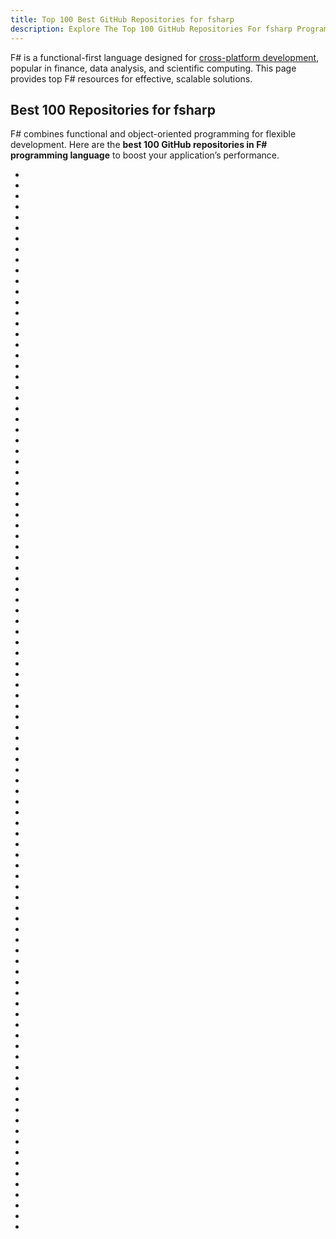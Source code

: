 ```yaml
---
title: Top 100 Best GitHub Repositories for fsharp
description: Explore The Top 100 GitHub Repositories For fsharp Programming Languages Listed Ranked By Most Stargazers And Forks By GitHub Community.
---
```


F# is a functional-first language designed for [cross-platform development](/repositories/frameworks/desktop-and-crossplatform), popular in finance, data analysis, and scientific computing. This page provides top F# resources for effective, scalable solutions.

## Best 100 Repositories for fsharp

F# combines functional and object-oriented programming for flexible development. Here are the **best 100 GitHub repositories in F# programming language** to boost your application’s performance.

- <Badge owner="dotnet" repoName="fsharp" stars="https://img.shields.io/github/stars/dotnet/fsharp?style=flat&logoSize=auto" forks="https://img.shields.io/github/forks/dotnet/fsharp?style=flat&logoSize=auto"/>
- <Badge owner="fable-compiler" repoName="Fable" stars="https://img.shields.io/github/stars/fable-compiler/Fable?style=flat&logoSize=auto" forks="https://img.shields.io/github/forks/fable-compiler/Fable?style=flat&logoSize=auto"/>
- <Badge owner="fsharp" repoName="fsharp" stars="https://img.shields.io/github/stars/fsharp/fsharp?style=flat&logoSize=auto" forks="https://img.shields.io/github/forks/fsharp/fsharp?style=flat&logoSize=auto"/>
- <Badge owner="giraffe-fsharp" repoName="Giraffe" stars="https://img.shields.io/github/stars/giraffe-fsharp/Giraffe?style=flat&logoSize=auto" forks="https://img.shields.io/github/forks/giraffe-fsharp/Giraffe?style=flat&logoSize=auto"/>
- <Badge owner="artempyanykh" repoName="marksman" stars="https://img.shields.io/github/stars/artempyanykh/marksman?style=flat&logoSize=auto" forks="https://img.shields.io/github/forks/artempyanykh/marksman?style=flat&logoSize=auto"/>
- <Badge owner="fsprojects" repoName="Paket" stars="https://img.shields.io/github/stars/fsprojects/Paket?style=flat&logoSize=auto" forks="https://img.shields.io/github/forks/fsprojects/Paket?style=flat&logoSize=auto"/>
- <Badge owner="darklang" repoName="dark" stars="https://img.shields.io/github/stars/darklang/dark?style=flat&logoSize=auto" forks="https://img.shields.io/github/forks/darklang/dark?style=flat&logoSize=auto"/>
- <Badge owner="yatli" repoName="fvim" stars="https://img.shields.io/github/stars/yatli/fvim?style=flat&logoSize=auto" forks="https://img.shields.io/github/forks/yatli/fvim?style=flat&logoSize=auto"/>
- <Badge owner="SuaveIO" repoName="suave" stars="https://img.shields.io/github/stars/SuaveIO/suave?style=flat&logoSize=auto" forks="https://img.shields.io/github/forks/SuaveIO/suave?style=flat&logoSize=auto"/>
- <Badge owner="ChrisMarinos" repoName="FSharpKoans" stars="https://img.shields.io/github/stars/ChrisMarinos/FSharpKoans?style=flat&logoSize=auto" forks="https://img.shields.io/github/forks/ChrisMarinos/FSharpKoans?style=flat&logoSize=auto"/>
- <Badge owner="fsprojects" repoName="FAKE" stars="https://img.shields.io/github/stars/fsprojects/FAKE?style=flat&logoSize=auto" forks="https://img.shields.io/github/forks/fsprojects/FAKE?style=flat&logoSize=auto"/>
- <Badge owner="fscheck" repoName="FsCheck" stars="https://img.shields.io/github/stars/fscheck/FsCheck?style=flat&logoSize=auto" forks="https://img.shields.io/github/forks/fscheck/FsCheck?style=flat&logoSize=auto"/>
- <Badge owner="fabulous-dev" repoName="Fabulous" stars="https://img.shields.io/github/stars/fabulous-dev/Fabulous?style=flat&logoSize=auto" forks="https://img.shields.io/github/forks/fabulous-dev/Fabulous?style=flat&logoSize=auto"/>
- <Badge owner="bryanedds" repoName="Nu" stars="https://img.shields.io/github/stars/bryanedds/Nu?style=flat&logoSize=auto" forks="https://img.shields.io/github/forks/bryanedds/Nu?style=flat&logoSize=auto"/>
- <Badge owner="fsbolero" repoName="Bolero" stars="https://img.shields.io/github/stars/fsbolero/Bolero?style=flat&logoSize=auto" forks="https://img.shields.io/github/forks/fsbolero/Bolero?style=flat&logoSize=auto"/>
- <Badge owner="fsprojects" repoName="Avalonia.FuncUI" stars="https://img.shields.io/github/stars/fsprojects/Avalonia.FuncUI?style=flat&logoSize=auto" forks="https://img.shields.io/github/forks/fsprojects/Avalonia.FuncUI?style=flat&logoSize=auto"/>
- <Badge owner="fslaborg" repoName="Deedle" stars="https://img.shields.io/github/stars/fslaborg/Deedle?style=flat&logoSize=auto" forks="https://img.shields.io/github/forks/fslaborg/Deedle?style=flat&logoSize=auto"/>
- <Badge owner="LoopPerfect" repoName="buckaroo" stars="https://img.shields.io/github/stars/LoopPerfect/buckaroo?style=flat&logoSize=auto" forks="https://img.shields.io/github/forks/LoopPerfect/buckaroo?style=flat&logoSize=auto"/>
- <Badge owner="ionide" repoName="ionide-vscode-fsharp" stars="https://img.shields.io/github/stars/ionide/ionide-vscode-fsharp?style=flat&logoSize=auto" forks="https://img.shields.io/github/forks/ionide/ionide-vscode-fsharp?style=flat&logoSize=auto"/>
- <Badge owner="fsprojects" repoName="FSharpPlus" stars="https://img.shields.io/github/stars/fsprojects/FSharpPlus?style=flat&logoSize=auto" forks="https://img.shields.io/github/forks/fsprojects/FSharpPlus?style=flat&logoSize=auto"/>
- <Badge owner="elmish" repoName="elmish" stars="https://img.shields.io/github/stars/elmish/elmish?style=flat&logoSize=auto" forks="https://img.shields.io/github/forks/elmish/elmish?style=flat&logoSize=auto"/>
- <Badge owner="fsprojects" repoName="FSharp.Data" stars="https://img.shields.io/github/stars/fsprojects/FSharp.Data?style=flat&logoSize=auto" forks="https://img.shields.io/github/forks/fsprojects/FSharp.Data?style=flat&logoSize=auto"/>
- <Badge owner="fsprojects" repoName="fantomas" stars="https://img.shields.io/github/stars/fsprojects/fantomas?style=flat&logoSize=auto" forks="https://img.shields.io/github/forks/fsprojects/fantomas?style=flat&logoSize=auto"/>
- <Badge owner="SaturnFramework" repoName="Saturn" stars="https://img.shields.io/github/stars/SaturnFramework/Saturn?style=flat&logoSize=auto" forks="https://img.shields.io/github/forks/SaturnFramework/Saturn?style=flat&logoSize=auto"/>
- <Badge owner="dotnet" repoName="performance" stars="https://img.shields.io/github/stars/dotnet/performance?style=flat&logoSize=auto" forks="https://img.shields.io/github/forks/dotnet/performance?style=flat&logoSize=auto"/>
- <Badge owner="fsprojects" repoName="FSharpx.Extras" stars="https://img.shields.io/github/stars/fsprojects/FSharpx.Extras?style=flat&logoSize=auto" forks="https://img.shields.io/github/forks/fsprojects/FSharpx.Extras?style=flat&logoSize=auto"/>
- <Badge owner="haf" repoName="expecto" stars="https://img.shields.io/github/stars/haf/expecto?style=flat&logoSize=auto" forks="https://img.shields.io/github/forks/haf/expecto?style=flat&logoSize=auto"/>
- <Badge owner="fsprojects" repoName="Rezoom.SQL" stars="https://img.shields.io/github/stars/fsprojects/Rezoom.SQL?style=flat&logoSize=auto" forks="https://img.shields.io/github/forks/fsprojects/Rezoom.SQL?style=flat&logoSize=auto"/>
- <Badge owner="plotly" repoName="Plotly.NET" stars="https://img.shields.io/github/stars/plotly/Plotly.NET?style=flat&logoSize=auto" forks="https://img.shields.io/github/forks/plotly/Plotly.NET?style=flat&logoSize=auto"/>
- <Badge owner="swlaschin" repoName="Railway-Oriented-Programming-Example" stars="https://img.shields.io/github/stars/swlaschin/Railway-Oriented-Programming-Example?style=flat&logoSize=auto" forks="https://img.shields.io/github/forks/swlaschin/Railway-Oriented-Programming-Example?style=flat&logoSize=auto"/>
- <Badge owner="dotnet-websharper" repoName="core" stars="https://img.shields.io/github/stars/dotnet-websharper/core?style=flat&logoSize=auto" forks="https://img.shields.io/github/forks/dotnet-websharper/core?style=flat&logoSize=auto"/>
- <Badge owner="razzmatazz" repoName="csharp-language-server" stars="https://img.shields.io/github/stars/razzmatazz/csharp-language-server?style=flat&logoSize=auto" forks="https://img.shields.io/github/forks/razzmatazz/csharp-language-server?style=flat&logoSize=auto"/>
- <Badge owner="DiffSharp" repoName="DiffSharp" stars="https://img.shields.io/github/stars/DiffSharp/DiffSharp?style=flat&logoSize=auto" forks="https://img.shields.io/github/forks/DiffSharp/DiffSharp?style=flat&logoSize=auto"/>
- <Badge owner="fsprojects" repoName="SQLProvider" stars="https://img.shields.io/github/stars/fsprojects/SQLProvider?style=flat&logoSize=auto" forks="https://img.shields.io/github/forks/fsprojects/SQLProvider?style=flat&logoSize=auto"/>
- <Badge owner="Zaid-Ajaj" repoName="Feliz" stars="https://img.shields.io/github/stars/Zaid-Ajaj/Feliz?style=flat&logoSize=auto" forks="https://img.shields.io/github/forks/Zaid-Ajaj/Feliz?style=flat&logoSize=auto"/>
- <Badge owner="ScottArbeit" repoName="Grace" stars="https://img.shields.io/github/stars/ScottArbeit/Grace?style=flat&logoSize=auto" forks="https://img.shields.io/github/forks/ScottArbeit/Grace?style=flat&logoSize=auto"/>
- <Badge owner="pimbrouwers" repoName="Falco" stars="https://img.shields.io/github/stars/pimbrouwers/Falco?style=flat&logoSize=auto" forks="https://img.shields.io/github/forks/pimbrouwers/Falco?style=flat&logoSize=auto"/>
- <Badge owner="CompositionalIT" repoName="farmer" stars="https://img.shields.io/github/stars/CompositionalIT/farmer?style=flat&logoSize=auto" forks="https://img.shields.io/github/forks/CompositionalIT/farmer?style=flat&logoSize=auto"/>
- <Badge owner="causiq" repoName="logary" stars="https://img.shields.io/github/stars/causiq/logary?style=flat&logoSize=auto" forks="https://img.shields.io/github/forks/causiq/logary?style=flat&logoSize=auto"/>
- <Badge owner="Hopac" repoName="Hopac" stars="https://img.shields.io/github/stars/Hopac/Hopac?style=flat&logoSize=auto" forks="https://img.shields.io/github/forks/Hopac/Hopac?style=flat&logoSize=auto"/>
- <Badge owner="stephan-tolksdorf" repoName="fparsec" stars="https://img.shields.io/github/stars/stephan-tolksdorf/fparsec?style=flat&logoSize=auto" forks="https://img.shields.io/github/forks/stephan-tolksdorf/fparsec?style=flat&logoSize=auto"/>
- <Badge owner="fsharp" repoName="fslang-design" stars="https://img.shields.io/github/stars/fsharp/fslang-design?style=flat&logoSize=auto" forks="https://img.shields.io/github/forks/fsharp/fslang-design?style=flat&logoSize=auto"/>
- <Badge owner="fsprojects" repoName="ProjectScaffold" stars="https://img.shields.io/github/stars/fsprojects/ProjectScaffold?style=flat&logoSize=auto" forks="https://img.shields.io/github/forks/fsprojects/ProjectScaffold?style=flat&logoSize=auto"/>
- <Badge owner="atsapura" repoName="CardManagement" stars="https://img.shields.io/github/stars/atsapura/CardManagement?style=flat&logoSize=auto" forks="https://img.shields.io/github/forks/atsapura/CardManagement?style=flat&logoSize=auto"/>
- <Badge owner="stkb" repoName="Rewrap" stars="https://img.shields.io/github/stars/stkb/Rewrap?style=flat&logoSize=auto" forks="https://img.shields.io/github/forks/stkb/Rewrap?style=flat&logoSize=auto"/>
- <Badge owner="lefthandedgoat" repoName="canopy" stars="https://img.shields.io/github/stars/lefthandedgoat/canopy?style=flat&logoSize=auto" forks="https://img.shields.io/github/forks/lefthandedgoat/canopy?style=flat&logoSize=auto"/>
- <Badge owner="SteveGilham" repoName="altcover" stars="https://img.shields.io/github/stars/SteveGilham/altcover?style=flat&logoSize=auto" forks="https://img.shields.io/github/forks/SteveGilham/altcover?style=flat&logoSize=auto"/>
- <Badge owner="SAFE-Stack" repoName="SAFE-BookStore" stars="https://img.shields.io/github/stars/SAFE-Stack/SAFE-BookStore?style=flat&logoSize=auto" forks="https://img.shields.io/github/forks/SAFE-Stack/SAFE-BookStore?style=flat&logoSize=auto"/>
- <Badge owner="nessos" repoName="LinqOptimizer" stars="https://img.shields.io/github/stars/nessos/LinqOptimizer?style=flat&logoSize=auto" forks="https://img.shields.io/github/forks/nessos/LinqOptimizer?style=flat&logoSize=auto"/>
- <Badge owner="jet" repoName="equinox" stars="https://img.shields.io/github/stars/jet/equinox?style=flat&logoSize=auto" forks="https://img.shields.io/github/forks/jet/equinox?style=flat&logoSize=auto"/>
- <Badge owner="demystifyfp" repoName="FsToolkit.ErrorHandling" stars="https://img.shields.io/github/stars/demystifyfp/FsToolkit.ErrorHandling?style=flat&logoSize=auto" forks="https://img.shields.io/github/forks/demystifyfp/FsToolkit.ErrorHandling?style=flat&logoSize=auto"/>
- <Badge owner="fsprojects" repoName="FSharp.Formatting" stars="https://img.shields.io/github/stars/fsprojects/FSharp.Formatting?style=flat&logoSize=auto" forks="https://img.shields.io/github/forks/fsprojects/FSharp.Formatting?style=flat&logoSize=auto"/>
- <Badge owner="fsprojects" repoName="Argu" stars="https://img.shields.io/github/stars/fsprojects/Argu?style=flat&logoSize=auto" forks="https://img.shields.io/github/forks/fsprojects/Argu?style=flat&logoSize=auto"/>
- <Badge owner="SchlenkR" repoName="FsHttp" stars="https://img.shields.io/github/stars/SchlenkR/FsHttp?style=flat&logoSize=auto" forks="https://img.shields.io/github/forks/SchlenkR/FsHttp?style=flat&logoSize=auto"/>
- <Badge owner="ZachBray" repoName="FunScript" stars="https://img.shields.io/github/stars/ZachBray/FunScript?style=flat&logoSize=auto" forks="https://img.shields.io/github/forks/ZachBray/FunScript?style=flat&logoSize=auto"/>
- <Badge owner="StationQ" repoName="Liquid" stars="https://img.shields.io/github/stars/StationQ/Liquid?style=flat&logoSize=auto" forks="https://img.shields.io/github/forks/StationQ/Liquid?style=flat&logoSize=auto"/>
- <Badge owner="swlaschin" repoName="DomainModelingMadeFunctional" stars="https://img.shields.io/github/stars/swlaschin/DomainModelingMadeFunctional?style=flat&logoSize=auto" forks="https://img.shields.io/github/forks/swlaschin/DomainModelingMadeFunctional?style=flat&logoSize=auto"/>
- <Badge owner="elmish" repoName="Elmish.WPF" stars="https://img.shields.io/github/stars/elmish/Elmish.WPF?style=flat&logoSize=auto" forks="https://img.shields.io/github/forks/elmish/Elmish.WPF?style=flat&logoSize=auto"/>
- <Badge owner="fsprojects" repoName="FsUnit" stars="https://img.shields.io/github/stars/fsprojects/FsUnit?style=flat&logoSize=auto" forks="https://img.shields.io/github/forks/fsprojects/FsUnit?style=flat&logoSize=auto"/>
- <Badge owner="B2R2-org" repoName="B2R2" stars="https://img.shields.io/github/stars/B2R2-org/B2R2?style=flat&logoSize=auto" forks="https://img.shields.io/github/forks/B2R2-org/B2R2?style=flat&logoSize=auto"/>
- <Badge owner="ionide" repoName="FsAutoComplete" stars="https://img.shields.io/github/stars/ionide/FsAutoComplete?style=flat&logoSize=auto" forks="https://img.shields.io/github/forks/ionide/FsAutoComplete?style=flat&logoSize=auto"/>
- <Badge owner="AshleyF" repoName="VimSpeak" stars="https://img.shields.io/github/stars/AshleyF/VimSpeak?style=flat&logoSize=auto" forks="https://img.shields.io/github/forks/AshleyF/VimSpeak?style=flat&logoSize=auto"/>
- <Badge owner="fsprojects" repoName="FSharp.Data.GraphQL" stars="https://img.shields.io/github/stars/fsprojects/FSharp.Data.GraphQL?style=flat&logoSize=auto" forks="https://img.shields.io/github/forks/fsprojects/FSharp.Data.GraphQL?style=flat&logoSize=auto"/>
- <Badge owner="nessos" repoName="Streams" stars="https://img.shields.io/github/stars/nessos/Streams?style=flat&logoSize=auto" forks="https://img.shields.io/github/forks/nessos/Streams?style=flat&logoSize=auto"/>
- <Badge owner="CompositionalIT" repoName="SAFE-Dojo" stars="https://img.shields.io/github/stars/CompositionalIT/SAFE-Dojo?style=flat&logoSize=auto" forks="https://img.shields.io/github/forks/CompositionalIT/SAFE-Dojo?style=flat&logoSize=auto"/>
- <Badge owner="Dzoukr" repoName="Dapper.FSharp" stars="https://img.shields.io/github/stars/Dzoukr/Dapper.FSharp?style=flat&logoSize=auto" forks="https://img.shields.io/github/forks/Dzoukr/Dapper.FSharp?style=flat&logoSize=auto"/>
- <Badge owner="microsoft" repoName="fsharplu" stars="https://img.shields.io/github/stars/microsoft/fsharplu?style=flat&logoSize=auto" forks="https://img.shields.io/github/forks/microsoft/fsharplu?style=flat&logoSize=auto"/>
- <Badge owner="mathnet" repoName="mathnet-symbolics" stars="https://img.shields.io/github/stars/mathnet/mathnet-symbolics?style=flat&logoSize=auto" forks="https://img.shields.io/github/forks/mathnet/mathnet-symbolics?style=flat&logoSize=auto"/>
- <Badge owner="MoiraeSoftware" repoName="myriad" stars="https://img.shields.io/github/stars/MoiraeSoftware/myriad?style=flat&logoSize=auto" forks="https://img.shields.io/github/forks/MoiraeSoftware/myriad?style=flat&logoSize=auto"/>
- <Badge owner="Tarmil" repoName="FSharp.SystemTextJson" stars="https://img.shields.io/github/stars/Tarmil/FSharp.SystemTextJson?style=flat&logoSize=auto" forks="https://img.shields.io/github/forks/Tarmil/FSharp.SystemTextJson?style=flat&logoSize=auto"/>
- <Badge owner="mbraceproject" repoName="FsPickler" stars="https://img.shields.io/github/stars/mbraceproject/FsPickler?style=flat&logoSize=auto" forks="https://img.shields.io/github/forks/mbraceproject/FsPickler?style=flat&logoSize=auto"/>
- <Badge owner="JetBrains" repoName="resharper-fsharp" stars="https://img.shields.io/github/stars/JetBrains/resharper-fsharp?style=flat&logoSize=auto" forks="https://img.shields.io/github/forks/JetBrains/resharper-fsharp?style=flat&logoSize=auto"/>
- <Badge owner="fsprojects" repoName="fsharp-cheatsheet" stars="https://img.shields.io/github/stars/fsprojects/fsharp-cheatsheet?style=flat&logoSize=auto" forks="https://img.shields.io/github/forks/fsprojects/fsharp-cheatsheet?style=flat&logoSize=auto"/>
- <Badge owner="Zaid-Ajaj" repoName="Npgsql.FSharp" stars="https://img.shields.io/github/stars/Zaid-Ajaj/Npgsql.FSharp?style=flat&logoSize=auto" forks="https://img.shields.io/github/forks/Zaid-Ajaj/Npgsql.FSharp?style=flat&logoSize=auto"/>
- <Badge owner="fsprojects-archive" repoName="zzarchive-VisualFSharpPowerTools" stars="https://img.shields.io/github/stars/fsprojects-archive/zzarchive-VisualFSharpPowerTools?style=flat&logoSize=auto" forks="https://img.shields.io/github/forks/fsprojects-archive/zzarchive-VisualFSharpPowerTools?style=flat&logoSize=auto"/>
- <Badge owner="fsprojects" repoName="FSharpLint" stars="https://img.shields.io/github/stars/fsprojects/FSharpLint?style=flat&logoSize=auto" forks="https://img.shields.io/github/forks/fsprojects/FSharpLint?style=flat&logoSize=auto"/>
- <Badge owner="fsprojects" repoName="pulsar-client-dotnet" stars="https://img.shields.io/github/stars/fsprojects/pulsar-client-dotnet?style=flat&logoSize=auto" forks="https://img.shields.io/github/forks/fsprojects/pulsar-client-dotnet?style=flat&logoSize=auto"/>
- <Badge owner="eiriktsarpalis" repoName="TypeShape" stars="https://img.shields.io/github/stars/eiriktsarpalis/TypeShape?style=flat&logoSize=auto" forks="https://img.shields.io/github/forks/eiriktsarpalis/TypeShape?style=flat&logoSize=auto"/>
- <Badge owner="fsprojects" repoName="FSharp.TypeProviders.SDK" stars="https://img.shields.io/github/stars/fsprojects/FSharp.TypeProviders.SDK?style=flat&logoSize=auto" forks="https://img.shields.io/github/forks/fsprojects/FSharp.TypeProviders.SDK?style=flat&logoSize=auto"/>
- <Badge owner="SwensenSoftware" repoName="unquote" stars="https://img.shields.io/github/stars/SwensenSoftware/unquote?style=flat&logoSize=auto" forks="https://img.shields.io/github/forks/SwensenSoftware/unquote?style=flat&logoSize=auto"/>
- <Badge owner="fslaborg" repoName="XPlot" stars="https://img.shields.io/github/stars/fslaborg/XPlot?style=flat&logoSize=auto" forks="https://img.shields.io/github/forks/fslaborg/XPlot?style=flat&logoSize=auto"/>
- <Badge owner="mrthefakeperson" repoName="Excel-Virtual-Machine" stars="https://img.shields.io/github/stars/mrthefakeperson/Excel-Virtual-Machine?style=flat&logoSize=auto" forks="https://img.shields.io/github/forks/mrthefakeperson/Excel-Virtual-Machine?style=flat&logoSize=auto"/>
- <Badge owner="SAFE-Stack" repoName="SAFE-template" stars="https://img.shields.io/github/stars/SAFE-Stack/SAFE-template?style=flat&logoSize=auto" forks="https://img.shields.io/github/forks/SAFE-Stack/SAFE-template?style=flat&logoSize=auto"/>
- <Badge owner="fsprojects" repoName="FSharp.Control.Reactive" stars="https://img.shields.io/github/stars/fsprojects/FSharp.Control.Reactive?style=flat&logoSize=auto" forks="https://img.shields.io/github/forks/fsprojects/FSharp.Control.Reactive?style=flat&logoSize=auto"/>
- <Badge owner="mrLSD" repoName="riscv-fs" stars="https://img.shields.io/github/stars/mrLSD/riscv-fs?style=flat&logoSize=auto" forks="https://img.shields.io/github/forks/mrLSD/riscv-fs?style=flat&logoSize=auto"/>
- <Badge owner="kjnilsson" repoName="fez" stars="https://img.shields.io/github/stars/kjnilsson/fez?style=flat&logoSize=auto" forks="https://img.shields.io/github/forks/kjnilsson/fez?style=flat&logoSize=auto"/>
- <Badge owner="fable-compiler" repoName="fable-react" stars="https://img.shields.io/github/stars/fable-compiler/fable-react?style=flat&logoSize=auto" forks="https://img.shields.io/github/forks/fable-compiler/fable-react?style=flat&logoSize=auto"/>
- <Badge owner="praeclarum" repoName="1brc" stars="https://img.shields.io/github/stars/praeclarum/1brc?style=flat&logoSize=auto" forks="https://img.shields.io/github/forks/praeclarum/1brc?style=flat&logoSize=auto"/>
- <Badge owner="Zaid-Ajaj" repoName="Fable.Remoting" stars="https://img.shields.io/github/stars/Zaid-Ajaj/Fable.Remoting?style=flat&logoSize=auto" forks="https://img.shields.io/github/forks/Zaid-Ajaj/Fable.Remoting?style=flat&logoSize=auto"/>
- <Badge owner="hedgehogqa" repoName="fsharp-hedgehog" stars="https://img.shields.io/github/stars/hedgehogqa/fsharp-hedgehog?style=flat&logoSize=auto" forks="https://img.shields.io/github/forks/hedgehogqa/fsharp-hedgehog?style=flat&logoSize=auto"/>
- <Badge owner="project-everest" repoName="vale" stars="https://img.shields.io/github/stars/project-everest/vale?style=flat&logoSize=auto" forks="https://img.shields.io/github/forks/project-everest/vale?style=flat&logoSize=auto"/>
- <Badge owner="maxime-esa" repoName="asn1scc" stars="https://img.shields.io/github/stars/maxime-esa/asn1scc?style=flat&logoSize=auto" forks="https://img.shields.io/github/forks/maxime-esa/asn1scc?style=flat&logoSize=auto"/>
- <Badge owner="TheAngryByrd" repoName="MiniScaffold" stars="https://img.shields.io/github/stars/TheAngryByrd/MiniScaffold?style=flat&logoSize=auto" forks="https://img.shields.io/github/forks/TheAngryByrd/MiniScaffold?style=flat&logoSize=auto"/>
- <Badge owner="namigop" repoName="OneBella" stars="https://img.shields.io/github/stars/namigop/OneBella?style=flat&logoSize=auto" forks="https://img.shields.io/github/forks/namigop/OneBella?style=flat&logoSize=auto"/>
- <Badge owner="fsprojects" repoName="SwaggerProvider" stars="https://img.shields.io/github/stars/fsprojects/SwaggerProvider?style=flat&logoSize=auto" forks="https://img.shields.io/github/forks/fsprojects/SwaggerProvider?style=flat&logoSize=auto"/>
- <Badge owner="rfvgyhn" repoName="min-ed-launcher" stars="https://img.shields.io/github/stars/rfvgyhn/min-ed-launcher?style=flat&logoSize=auto" forks="https://img.shields.io/github/forks/rfvgyhn/min-ed-launcher?style=flat&logoSize=auto"/>
- <Badge owner="microsoft" repoName="rest-api-fuzz-testing" stars="https://img.shields.io/github/stars/microsoft/rest-api-fuzz-testing?style=flat&logoSize=auto" forks="https://img.shields.io/github/forks/microsoft/rest-api-fuzz-testing?style=flat&logoSize=auto"/>
- <Badge owner="Lanayx" repoName="Oxpecker" stars="https://img.shields.io/github/stars/Lanayx/Oxpecker?style=flat&logoSize=auto" forks="https://img.shields.io/github/forks/Lanayx/Oxpecker?style=flat&logoSize=auto"/>
- <Badge owner="fsprojects" repoName="FsReveal" stars="https://img.shields.io/github/stars/fsprojects/FsReveal?style=flat&logoSize=auto" forks="https://img.shields.io/github/forks/fsprojects/FsReveal?style=flat&logoSize=auto"/>
- <Badge owner="ChrisPritchard" repoName="FSH" stars="https://img.shields.io/github/stars/ChrisPritchard/FSH?style=flat&logoSize=auto" forks="https://img.shields.io/github/forks/ChrisPritchard/FSH?style=flat&logoSize=auto"/>
